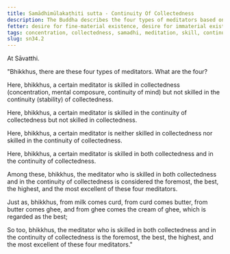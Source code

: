 ```yaml
---
title: Samādhimūlakaṭhiti sutta - Continuity Of Collectedness
description: The Buddha describes the four types of meditators based on their skill in collectedness and in the continuity of collectedness.
fetter: desire for fine-material existence, desire for immaterial existence, conceit, restlessness, ignorance
tags: concentration, collectedness, samadhi, meditation, skill, continuity, stability,sn,sn22-34,sn34
slug: sn34.2
---
```


At Sāvatthi.

"Bhikkhus, there are these four types of meditators. What are the four?

Here, bhikkhus, a certain meditator is skilled in collectedness (concentration, mental composure, continuity of mind) but not skilled in the continuity (stability) of collectedness.

Here, bhikkhus, a certain meditator is skilled in the continuity of collectedness but not skilled in collectedness.

Here, bhikkhus, a certain meditator is neither skilled in collectedness nor skilled in the continuity of collectedness.

Here, bhikkhus, a certain meditator is skilled in both collectedness and in the continuity of collectedness.

Among these, bhikkhus, the meditator who is skilled in both collectedness and in the continuity of collectedness is considered the foremost, the best, the highest, and the most excellent of these four meditators.

Just as, bhikkhus, from milk comes curd, from curd comes butter, from butter comes ghee, and from ghee comes the cream of ghee, which is regarded as the best;

So too, bhikkhus, the meditator who is skilled in both collectedness and in the continuity of collectedness is the foremost, the best, the highest, and the most excellent of these four meditators."
